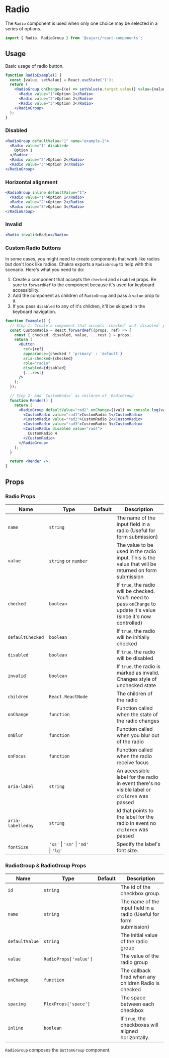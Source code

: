 
<SEO title="Radio" description="Radio buttons are used when only one choice may be selected in a series of options." />

# Radio

The `Radio` component is used when only one choice may be selected in a series of options.

```js
import { Radio, RadioGroup } from '@sajari/react-components';
```

## Usage

Basic usage of radio button.

```jsx
function RadioExample() {
  const [value, setValue] = React.useState('1');
  return (
    <RadioGroup onChange={(e) => setValue(e.target.value)} value={value} name="example-1">
      <Radio value="1">Option 1</Radio>
      <Radio value="2">Option 2</Radio>
      <Radio value="3">Option 3</Radio>
    </RadioGroup>
  );
}
```

### Disabled

```jsx
<RadioGroup defaultValue="1" name="example-2">
  <Radio value="1" disabled>
    Option 1
  </Radio>
  <Radio value="2">Option 2</Radio>
  <Radio value="3">Option 3</Radio>
</RadioGroup>
```

### Horizontal alignment

```jsx
<RadioGroup inline defaultValue="1">
  <Radio value="1">Option 1</Radio>
  <Radio value="2">Option 2</Radio>
  <Radio value="3">Option 3</Radio>
</RadioGroup>
```

### Invalid

```jsx
<Radio invalid>Radio</Radio>
```

### Custom Radio Buttons

In some cases, you might need to create components that work like radios but
don't look like radios. Chakra exports a `RadioGroup` to help with this
scenario. Here's what you need to do:

1. Create a component that accepts the `checked` and `disabled` props. Be
   sure to `forwardRef` to the component because it's used for keyboard
   accessibility.
2. Add the component as children of `RadioGroup` and pass a `value` prop
   to it.
3. If you pass `disabled` to any of it's children, it'll be skipped in the
   keyboard navigation.

```jsx
function Example() {
  // Step 1: Create a component that accepts `checked` and `disabled` prop
  const CustomRadio = React.forwardRef((props, ref) => {
    const { checked, disabled, value, ...rest } = props;
    return (
      <Button
        ref={ref}
        appearance={checked ? 'primary' : 'default'}
        aria-checked={checked}
        role="radio"
        disabled={disabled}
        {...rest}
      />
    );
  });

  // Step 2: Add `CustomRadio` as children of `RadioGroup`
  function Render() {
    return (
      <RadioGroup defaultValue="rad2" onChange={(val) => console.log(val)} inline>
        <CustomRadio value="rad1">CustomRadio 1</CustomRadio>
        <CustomRadio value="rad2">CustomRadio 2</CustomRadio>
        <CustomRadio value="rad3">CustomRadio 3</CustomRadio>
        <CustomRadio disabled value="rad4">
          CustomRadio 4
        </CustomRadio>
      </RadioGroup>
    );
  }

  return <Render />;
}
```

## Props

### Radio Props

| Name              | Type                                 | Default | Description                                                                                                           |
| ----------------- | ------------------------------------ | ------- | --------------------------------------------------------------------------------------------------------------------- |
| `name`            | `string`                             |         | The name of the input field in a radio (Useful for form submission)                                                   |
| `value`           | `string` or `number`                 |         | The value to be used in the radio input. This is the value that will be returned on form submission                   |
| `checked`         | `boolean`                            |         | If `true`, the radio will be checked. You'll need to pass `onChange` to update it's value (since it's now controlled) |
| `defaultChecked`  | `boolean`                            |         | If `true`, the radio will be initially checked                                                                        |
| `disabled`        | `boolean`                            |         | If `true`, the radio will be disabled                                                                                 |
| `invalid`         | `boolean`                            |         | If `true`, the radio is marked as invalid. Changes style of unchecked state                                           |
| `children`        | `React.ReactNode`                    |         | The children of the radio                                                                                             |
| `onChange`        | `function`                           |         | Function called when the state of the radio changes                                                                   |
| `onBlur`          | `function`                           |         | Function called when you blur out of the radio                                                                        |
| `onFocus`         | `function`                           |         | Function called when the radio receive focus                                                                          |
| `aria-label`      | `string`                             |         | An accessible label for the radio in event there's no visible label or `children` was passed                          |
| `aria-labelledby` | `string`                             |         | Id that points to the label for the radio in event no `children` was passed                                           |
| `fontSize`        | `'xs'` \| `'sm'` \| `'md'` \| `'lg'` |         | Specify the label's font size.                                                                                        |

### RadioGroup & RadioGroup Props

| Name           | Type                  | Default | Description                                                         |
| -------------- | --------------------- | ------- | ------------------------------------------------------------------- |
| `id`           | `string`              |         | The id of the checkbox group.                                       |
| `name`         | `string`              |         | The name of the input field in a radio (Useful for form submission) |
| `defaultValue` | `string`              |         | The initial value of the radio group                                |
| `value`        | `RadioProps['value']` |         | The value of the radio group                                        |
| `onChange`     | `function`            |         | The callback fired when any children Radio is checked               |
| `spacing`      | `FlexProps['space']`  |         | The space between each checkbox                                     |
| `inline`       | `boolean`             |         | If `true`, the checkboxes will aligned horizontally.                |

`RadioGroup` composes the `ButtonGroup` component.
